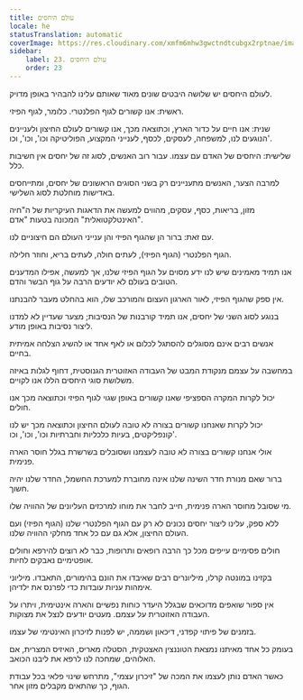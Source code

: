 ```yaml
---
title: עולם היחסים
locale: he
statusTranslation: automatic
coverImage: https://res.cloudinary.com/xmfm6mhw3gwctndtcubgx2rptnae/image/upload/v1740468922/small_cover_tratado_de_psicologia_revolucionaria_a4c0dca4e0.webp
sidebar:
    label: 23. עולם היחסים
    order: 23
---
```

לעולם היחסים יש שלושה היבטים שונים מאוד שאותם עלינו להבהיר באופן מדויק.

ראשית: אנו קשורים לגוף הפלנטרי. כלומר, לגוף הפיזי.

שנית: אנו חיים על כדור הארץ, וכתוצאה מכך, אנו קשורים לעולם החיצון ולעניינים הנוגעים לנו, למשפחה, לעסקים, לכסף, לענייני המקצוע, הפוליטיקה וכו', וכו', וכו'.

שלישית: היחסים של האדם עם עצמו. עבור רוב האנשים, לסוג זה של יחסים אין חשיבות כלל.

למרבה הצער, האנשים מתעניינים רק בשני הסוגים הראשונים של יחסים, ומתייחסים באדישות מוחלטת לסוג השלישי.

מזון, בריאות, כסף, עסקים, מהווים למעשה את הדאגות העיקריות של ה"חיה האינטלקטואלית" המכונה בטעות "אדם".

עם זאת: ברור הן שהגוף הפיזי והן ענייני העולם הם חיצוניים לנו.

הגוף הפלנטרי (הגוף הפיזי), לעתים חולה, לעתים בריא, וחוזר חלילה.

אנו תמיד מאמינים שיש לנו ידע מסוים על הגוף הפיזי שלנו, אך למעשה, אפילו המדענים הטובים בעולם לא יודעים הרבה על גוף הבשר והדם.

אין ספק שהגוף הפיזי, לאור הארגון העצום והמורכב שלו, הוא בהחלט מעבר להבנתנו.

בנוגע לסוג השני של יחסים, אנו תמיד קורבנות של הנסיבות; מצער שעדיין לא למדנו ליצור נסיבות באופן מודע.

אנשים רבים אינם מסוגלים להסתגל לכלום או לאף אחד או להשיג הצלחה אמיתית בחיים.

במחשבה על עצמם מנקודת המבט של העבודה האזוטרית הגנוסטית, דחוף לגלות באיזה משלושת סוגי היחסים הללו אנו לקויים.

יכול לקרות המקרה הספציפי שאנו קשורים באופן שגוי לגוף הפיזי וכתוצאה מכך אנו חולים.

יכול לקרות שאנחנו קשורים בצורה לא טובה לעולם החיצון וכתוצאה מכך יש לנו קונפליקטים, בעיות כלכליות וחברתיות וכו', וכו', וכו'.

אולי אנחנו קשורים בצורה לא טובה לעצמנו ושסובלים בשרשרת בגלל חוסר הארה פנימית.

ברור שאם מנורת חדר השינה שלנו אינה מחוברת למערכת החשמל, החדר שלנו יהיה חשוך.

מי שסובל מחוסר הארה פנימית, חייב לחבר את מוחו למרכזים העליונים של ההוויה שלו.

ללא ספק, עלינו ליצור יחסים נכונים לא רק עם הגוף הפלנטרי שלנו (הגוף הפיזי) ועם העולם החיצון, אלא גם עם כל אחד מחלקי ההוויה שלנו.

חולים פסימיים עייפים מכל כך הרבה רופאים ותרופות, כבר לא רוצים להירפא וחולים אופטימיים נאבקים לחיות.

בקזינו במונטה קרלו, מיליונרים רבים שאיבדו את הונם בהימורים, התאבדו. מיליוני אימהות עניות עובדות כדי לפרנס את ילדיהן.

אין ספור שואפים מדוכאים שבגלל היעדר כוחות נפשיים והארה אינטימית, ויתרו על העבודה האזוטרית על עצמם. מעטים יודעים לנצל את מצוקות.

בזמנים של פיתוי קפדני, דיכאון ושממה, יש לפנות לזיכרון האינטימי של עצמו.

בעומק כל אחד מאיתנו נמצאת הטוננצין האצטקית, הסטלה מאריס, האיזיס המצרית, אם האלוהים, שמחכה לנו לרפא את ליבנו הכואב.

כאשר האדם נותן לעצמו את המכה של "זיכרון עצמי", מתרחש שינוי פלאי בכל עבודת הגוף, כך שהתאים מקבלים מזון אחר.

